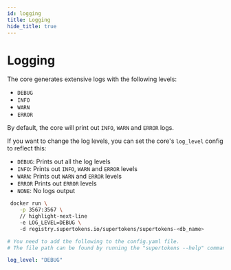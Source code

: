 ```yaml
---
id: logging
title: Logging
hide_title: true
---
```


<!-- COPY DOCS -->
<!-- ./community/supertokens-core/self-hosted/logging.mdx -->


# Logging

The core generates extensive logs with the following levels:
- `DEBUG`
- `INFO`
- `WARN`
- `ERROR`

By default, the core will print out `INFO`, `WARN` and `ERROR` logs.

If you want to change the log levels, you can set the core's `log_level` config to reflect this:
- `DEBUG`: Prints out all the log levels
- `INFO`: Prints out `INFO`, `WARN` and `ERROR` levels
- `WARN`: Prints out `WARN` and `ERROR` levels
- `ERROR` Prints out `ERROR` levels
- `NONE`: No logs output

<SelfHostedTabs>
<TabItem value="with-docker">

```bash
 docker run \
    -p 3567:3567 \
    // highlight-next-line
    -e LOG_LEVEL=DEBUG \ 
    -d registry.supertokens.io/supertokens/supertokens-<db_name>
```
</TabItem>

<TabItem value="without-docker">

```yaml
# You need to add the following to the config.yaml file.
# The file path can be found by running the "supertokens --help" command

log_level: "DEBUG"
```
</TabItem>
</SelfHostedTabs>